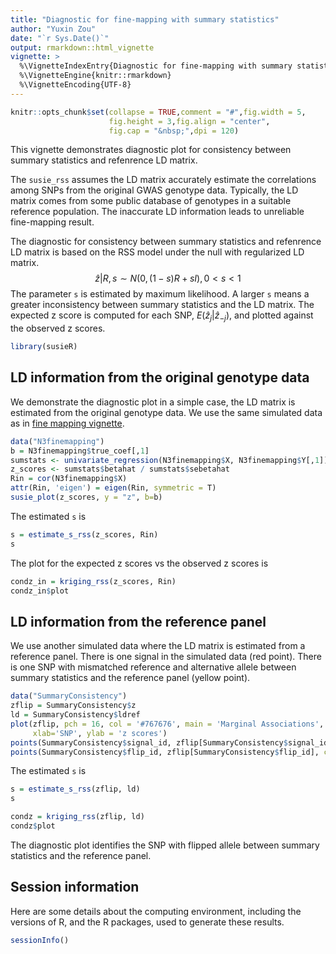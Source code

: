 ```yaml
---
title: "Diagnostic for fine-mapping with summary statistics"
author: "Yuxin Zou"
date: "`r Sys.Date()`"
output: rmarkdown::html_vignette
vignette: >
  %\VignetteIndexEntry{Diagnostic for fine-mapping with summary statistics}
  %\VignetteEngine{knitr::rmarkdown}
  %\VignetteEncoding{UTF-8}
---
```


```r
knitr::opts_chunk$set(collapse = TRUE,comment = "#",fig.width = 5,
                      fig.height = 3,fig.align = "center",
                      fig.cap = "&nbsp;",dpi = 120)
```

This vignette demonstrates diagnostic plot for consistency between summary statistics and refenrence LD matrix. 

The `susie_rss` assumes the LD matrix accurately estimate the correlations among SNPs from the original GWAS genotype data. Typically, the LD matrix comes from some public database of genotypes in a suitable reference population. The inaccurate LD information leads to unreliable fine-mapping result.

The diagnostic for consistency between summary statistics and refenrence LD matrix is based on the RSS model under the null with regularized LD matrix.
$$
\hat{z} | R, s \sim N(0, (1-s)R + s I), 0<s<1
$$
The parameter `s` is estimated by maximum likelihood. A larger `s` means a greater inconsistency between summary statistics and the LD matrix. The expected z score is computed for each SNP, $E(\hat{z}_j | \hat{z}_{-j})$, and plotted against the observed z scores.

```r
library(susieR)
```

## LD information from the original genotype data

We demonstrate the diagnostic plot in a simple case, the LD matrix is estimated from the original genotype data. We use the same simulated data as in [fine mapping vignette](finemapping.html). 

```r
data("N3finemapping")
b = N3finemapping$true_coef[,1]
sumstats <- univariate_regression(N3finemapping$X, N3finemapping$Y[,1])
z_scores <- sumstats$betahat / sumstats$sebetahat
Rin = cor(N3finemapping$X)
attr(Rin, 'eigen') = eigen(Rin, symmetric = T)
susie_plot(z_scores, y = "z", b=b)
```

The estimated `s` is
```r
s = estimate_s_rss(z_scores, Rin)
s
```

The plot for the expected z scores vs the observed z scores is 
```r
condz_in = kriging_rss(z_scores, Rin)
condz_in$plot
```

## LD information from the reference panel

We use another simulated data where the LD matrix is estimated from a reference panel. There is one signal in the simulated data (red point). There is one SNP with mismatched reference and alternative allele between summary statistics and the reference panel (yellow point).

```r
data("SummaryConsistency")
zflip = SummaryConsistency$z
ld = SummaryConsistency$ldref
plot(zflip, pch = 16, col = '#767676', main = 'Marginal Associations', 
     xlab='SNP', ylab = 'z scores')
points(SummaryConsistency$signal_id, zflip[SummaryConsistency$signal_id], col=2, pch=16)
points(SummaryConsistency$flip_id, zflip[SummaryConsistency$flip_id], col=7, pch=16)
```

The estimated `s` is
```r
s = estimate_s_rss(zflip, ld)
s
```

```r
condz = kriging_rss(zflip, ld)
condz$plot
```

The diagnostic plot identifies the SNP with flipped allele between summary statistics and the reference panel.

## Session information

Here are some details about the computing environment, including the
versions of R, and the R packages, used to generate these results.

```r
sessionInfo()
```
